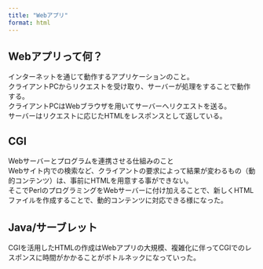 ```yaml
---
title: "Webアプリ"
format: html
---
```


## Webアプリって何？

インターネットを通じて動作するアプリケーションのこと。<br>
クライアントPCからリクエストを受け取り、サーバーが処理をすることで動作する。<br>
クライアントPCはWebブラウザを用いてサーバーへリクエストを送る。<br>
サーバーはリクエストに応じたHTMLをレスポンスとして返している。


## CGI

Webサーバーとプログラムを連携させる仕組みのこと<br>
Webサイト内での検索など、クライアントの要求によって結果が変わるもの（動的コンテンツ）は、事前にHTMLを用意する事ができない。<br>
そこでPerlのプログラミングをWebサーバーに付け加えることで、新しくHTMLファイルを作成することで、動的コンテンツに対応できる様になった。<br>

## Java/サーブレット

CGIを活用したHTMLの作成はWebアプリの大規模、複雑化に伴ってCGIでのレスポンスに時間がかかることがボトルネックになっていった。<br>



